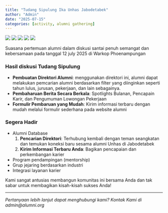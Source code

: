 ```yaml
---
title: "Tudang Sipulung Ika Unhas Jabodetabek"
author: "Admin"
date: "2025-07-15"
categories: [activity, alumni gathering]
---
```


::: {.gallery}

![](alumni1.jpeg)
![](alumni2.jpeg)
![](alumni3.jpeg)
![](alumni4.jpeg)
![](alumni5.jpeg)

:::

<div class="gallery-caption">
  Suasana pertemuan alumni dalam diskusi santai penuh semangat dan kebersamaan pada tanggal 12 july 2025 di Warkop Phoenampungan
</div>

### Hasil diskusi Tudang Sipulung

- **Pembuatan Direktori Alumni**: menggunakan direktori ini, alumni dapat melakukan pemcarian alumni berdasarkan filter yang diinginkan seperti tahun lulus, jurusan, pekerjaan, dan lain sebagainya.
- **Pembaharuan Berita Secara Berkala**: Spotlights Bulanan, Pencapain Karir, dan Pengumuman Lowongan Pekerjaan
- **Formulir Pembaruan yang Mudah**: Kirim informasi terbaru dengan mudah melalui formulir sederhana pada website alumni

### Segera Hadir

- Alumni Database
  1. **Pencarian Direktori**: Terhubung kembali dengan teman seangkatan dan temukan koneksi baru sesama alumni Unhas di Jabodetabek
  2. **Kirim Informasi Terbaru Anda**: Bagikan pencapaian dan perkembangan karier
- Program pendampingan (mentorship)
- Grup jejaring berdasarkan industri
- Integrasi layanan karier

Kami sangat antusias membangun komunitas ini bersama Anda dan tak sabar untuk membagikan kisah-kisah sukses Anda!

---

*Pertanyaan lebih lanjut dapat menghubungi kami? Kontak Kami di admin@alumni.org*
